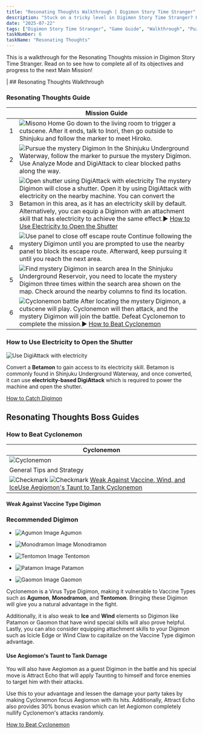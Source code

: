 ```yaml
---
title: "Resonating Thoughts Walkthrough | Digimon Story Time Stranger"
description: "Stuck on a tricky level in Digimon Story Time Stranger? Our complete walkthrough offers expert tips, strategies, and links to level guides to help you master the art of untangling."
date: "2025-07-22"
tags: ["Digimon Story Time Stranger", "Game Guide", "Walkthrough", "Puzzle Games", "Mobile Games"]
taskNumber: 6
taskName: "Resonating Thoughts"
---
```


This is a walkthrough for the Resonating Thoughts mission in Digimon Story Time Stranger. Read on to see how to complete all of its objectives and progress to the next Main Mission!

| ## Resonating Thoughts Walkthrough

### Resonating Thoughts Guide

|  | Mission Guide |
| --- | --- |
| 1 | ![Misono Home](/images/walkthorough/3015d4013e42f0e0.webp) Go down to the living room to trigger a cutscene. After it ends, talk to Inori, then go outside to Shinjuku and follow the marker to meet Hiroko. |
| 2 | ![Pursue the mystery Digimon](/images/walkthorough/358525d74d718ccf.webp) In the Shinjuku Underground Waterway, follow the marker to pursue the mystery Digimon. Use Analyze Mode and DigiAttack to clear blocked paths along the way. |
| 3 | ![Open shutter using DigiAttack with electricity](/images/walkthorough/505e73578dfc2173.webp) The mystery Digimon will close a shutter. Open it by using DigiAttack with electricity on the nearby machine. You can convert the Betamon in this area, as it has an electricity skill by default. Alternatively, you can equip a Digimon with an attachment skill that has electricity to achieve the same effect.▶︎ [How to Use Electricity to Open the Shutter](#hm_101) |
| 4 | ![Use panel to close off escape route](/images/walkthorough/71b767813562adce.webp) Continue following the mystery Digimon until you are prompted to use the nearby panel to block its escape route. Afterward, keep pursuing it until you reach the next area. |
| 5 | ![Find mystery Digimon in search area](/images/walkthorough/4ed2ab36f6c0d89e.webp) In the Shinjuku Underground Reservoir, you need to locate the mystery Digimon three times within the search area shown on the map. Check around the nearby columns to find its location. |
| 6 | ![Cyclonemon battle](/images/walkthorough/b3d01608464299e3.webp) After locating the mystery Digimon, a cutscene will play. Cyclonemon will then attack, and the mystery Digimon will join the battle. Defeat Cyclonemon to complete the mission.▶︎ [How to Beat Cyclonemon](#hm_201) |

### How to Use Electricity to Open the Shutter

![Use DigiAttack with electricity](/images/walkthorough/a24c0561f75c4996.webp)

Convert a **Betamon** to gain access to its electricity skill. Betamon is commonly found in Shinjuku Underground Waterway, and once converted, it can use **electricity-based DigiAttack** which is required to power the machine and open the shutter.

[How to Catch Digimon](/games/Digimon-Story-Time-Stranger/archives/555047)

## Resonating Thoughts Boss Guides

### How to Beat Cyclonemon

| Cyclonemon |
| --- |
| ![Cyclonemon](/images/walkthorough/533bc0bd6a296495.webp) |
| General Tips and Strategy |
| ![Checkmark](/images/walkthorough/302062a858042a1d.webp) ![Checkmark](/images/walkthorough/302062a858042a1d.webp) [Weak Against Vaccine, Wind, and Ice](#hs_1)[Use Aegiomon's Taunt to Tank Cyclonemon](#hs_2) |

#### Weak Against Vaccine Type Digimon

### Recommended Digimon

- ![[Agumon](https://game8.co/games/Digimon-Story-Time-Stranger/archives/555161) Image](https://img.game8.co/4294384/594b563b0d06347e199b7ea6bac9b8b9.png/show) Agumon
- ![[Monodramon](https://game8.co/games/Digimon-Story-Time-Stranger/archives/555194) Image](https://img.game8.co/4295337/caa628383b32d78b0b9b554caffdf06a.png/show) Monodramon
- ![[Tentomon](https://game8.co/games/Digimon-Story-Time-Stranger/archives/555203) Image](https://img.game8.co/4294680/62747af3d05fd777296ca58a5227ebab.png/show) Tentomon

- ![[Patamon](https://game8.co/games/Digimon-Story-Time-Stranger/archives/555144) Image](https://img.game8.co/4294388/43e8fee6038b629aba3a4873a3ba1b7e.png/show) Patamon
- ![[Gaomon](https://game8.co/games/Digimon-Story-Time-Stranger/archives/555191) Image](https://img.game8.co/4295507/e8f549389d8d894a2629a5017e2d22ea.png/show) Gaomon

Cyclonemon is a Virus Type Digimon, making it vulnerable to Vaccine Types such as **Agumon**, **Monodramon**, and **Tentomon**. Bringing these Digimon will give you a natural advantage in the fight.

Additionally, it is also weak to **Ice** and **Wind** elements so Digimon like Patamon or Gaomon that have wind special skills will also prove helpful. Lastly, you can also consider equipping attachment skills to your Digimon such as Icicle Edge or Wind Claw to capitalize on the Vaccine Type digimon advantage.

#### Use Aegiomon's Taunt to Tank Damage

You will also have Aegiomon as a guest Digimon in the battle and his special move is Attract Echo that will apply Taunting to himself and force enemies to target him with their attacks.

Use this to your advantage and lessen the damage your party takes by making Cyclonemon focus Aegiomon with its hits. Additionally, Attract Echo also provides 30% bonus evasion which can let Aegiomon completely nullify Cyclonemon's attacks randomly.

[How to Beat Cyclonemon](/games/Digimon-Story-Time-Stranger/archives/555259)